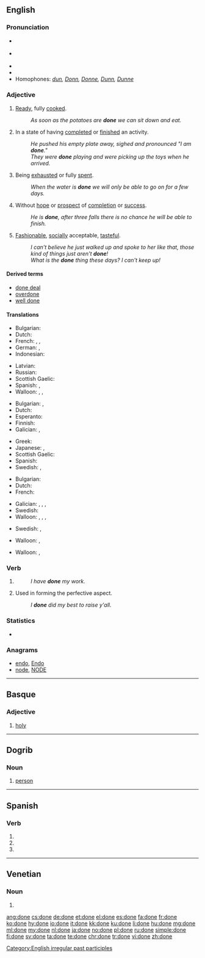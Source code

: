 ==English==
{{wikipedia|dab=done}}

===Pronunciation===
* {{a|UK}} {{IPA|/dʌn/|[dɐn]}}
* {{a|US}} {{IPA|/dʌn/}}
* {{audio|En-ca-done.ogg|Audio (CA)|lang=en}}
* {{rhymes|ʌn}}
* Homophones: ''[[dun]], [[Donn]], [[Donne]], [[Dunn]], [[Dunne]]''

===Adjective===
{{en-adj}}

# {{context|of food|lang=en}} [[ready|Ready]], fully [[cooked]].
#: ''As soon as the potatoes are '''done''' we can sit down and eat.''
# In a state of having [[complete]]d or [[finish]]ed an activity.
#: ''He pushed his empty plate away, sighed and pronounced "I am '''done'''."''
#: ''They were '''done''' playing and were picking up the toys when he arrived.''
# Being [[exhausted]] or fully [[spent]].
#: ''When the water is '''done''' we will only be able to go on for a few days.''
# Without [[hope]] or [[prospect]] of [[completion]] or [[success]].
#: ''He is '''done''', after three falls there is no chance he will be able to finish.''
# [[fashionable|Fashionable]], [[socially]] acceptable, [[tasteful]].
#: ''I can't believe he just walked up and spoke to her like that, those kind of things just aren't '''done'''!''
#: ''What is the '''done''' thing these days?  I can't keep up!''

====Derived terms====
* [[done deal]]
* [[overdone]]
* [[well done]]

====Translations====
{{trans-top|(of food) ready, fully cooked}}
* Bulgarian: {{t+|bg|сготвен}}
* Dutch: {{t+|nl|gaar}}
* French: {{t+|fr|fait}}, {{t+|fr|prêt}}, {{t+|fr|terminé}}
* German: {{t+|de|gar}}, {{t+|de|fertig}}
* Indonesian: {{t+|id|matang}}
{{trans-mid}}
* Latvian: {{t|lv|gatavs|m}}
* Russian: {{t+|ru|готовый|tr=gotóvyj}}
* Scottish Gaelic: {{t|gd|ullamh}}
* Spanish: {{t+|es|listo}}, {{t+|es|acabado}}
* Walloon: {{t|wa|presse|m|f}}, {{t+|wa|cût|m}}, {{t|wa|cûte|f}}
{{trans-bottom}}

{{trans-top|In a state of having completed or finished an activity}}
* Bulgarian: {{t+|bg|направен}},  {{t+|bg|извършен}}
* Dutch: {{t+|nl|klaar}}
* Esperanto: {{t|eo|farita}}
* Finnish: {{t+|fi|valmis}}
* Galician: {{t+|gl|feito|m}},  {{t|gl|feita|f}}
{{trans-mid}}
* Greek: {{t|el|τελειωμένο|tr=teliomeno|sc=Grek}}
* Japanese: {{t|ja|済む|alt=済んだ|tr=sunda}}, {{t|ja|終わる|alt=終わった|tr=owatta}}
* Scottish Gaelic: {{t|gd|dèanta}}
* Spanish: {{t+|es|terminado}}
* Swedish: {{t+|sv|klar}}, {{t+|sv|färdig}}
{{trans-bottom}}

{{trans-top|being exhausted or fully spent}}
* Bulgarian: {{t+|bg|изтощен}}
* Dutch: {{t+|nl|op}}
* French: {{t+|fr|mort}}
{{trans-mid}}
* Galician: {{t|gl|rematado|m}},  {{t|gl|rematada|f}},  {{t|gl|acabado|m}},  {{t|gl|acabada|f}}
* Swedish: {{t+|sv|slut}}
* Walloon: {{t+|wa|fini|m}}, {{t|wa|fineye|f}}, {{t+|wa|spoujhî|m}}, {{t|wa|spoujheye|f}}
{{trans-bottom}}

{{trans-top|without hope or prospect of completion or success}}
* Swedish: {{t+|sv|ute}}, {{t+|sv|färdig}}
{{trans-mid}}
* Walloon: {{t+|wa|fotou|m}}, {{t+|wa|fotowe|f}}
{{trans-bottom}}

{{trans-top|fashionable, socially acceptable, tasteful}}
* Walloon: {{t|wa|convnåbe|m|f}}, {{t+|wa|comifåt|m|f}}
{{trans-mid}}
{{trans-bottom}}

===Verb===
{{head|en}}

# {{past participle of|do|lang=en}}
#: ''I have '''''done''''' my work.''
# {{context|African American Vernacular English|Southern American English|auxiliary verb|taking a [[past tense]]|lang=en}} Used in forming the perfective aspect.
#: ''I '''done''' did my best to raise y'all.''

===Statistics===
* {{rank|better|name|among|210|done|days|something|gave}}

===Anagrams===
* [[endo#English|endo]], [[Endo#English|Endo]]
* [[node#English|node]], [[NODE#English|NODE]]

[[Category:English irregular past participles]]

----

==Basque==

===Adjective===
{{head|eu|adjective}}

# [[holy]]

----

==Dogrib==

===Noun===
{{head|dgr|noun}}

# [[person]]

----

==Spanish==

===Verb===
{{es-verb-form|donar}}

# {{es-verb form of|ending=ar|mood=subjunctive|tense=present|pers=1|number=singular|donar}}
# {{es-verb form of|ending=ar|mood=subjunctive|tense=present|pers=2|formal=yes|number=singular|donar}}
# {{es-verb form of|ending=ar|mood=subjunctive|tense=present|pers=3|number=singular|donar}}

----

==Venetian==

===Noun===
{{head|vec|plural}} {{g|f}}

# {{plural of|dona|lang=vec}}

[[ang:done]]
[[cs:done]]
[[de:done]]
[[et:done]]
[[el:done]]
[[es:done]]
[[fa:done]]
[[fr:done]]
[[ko:done]]
[[hy:done]]
[[io:done]]
[[it:done]]
[[kk:done]]
[[ku:done]]
[[li:done]]
[[hu:done]]
[[mg:done]]
[[ml:done]]
[[my:done]]
[[nl:done]]
[[ja:done]]
[[no:done]]
[[pl:done]]
[[ru:done]]
[[simple:done]]
[[fi:done]]
[[sv:done]]
[[ta:done]]
[[te:done]]
[[chr:done]]
[[tr:done]]
[[vi:done]]
[[zh:done]]